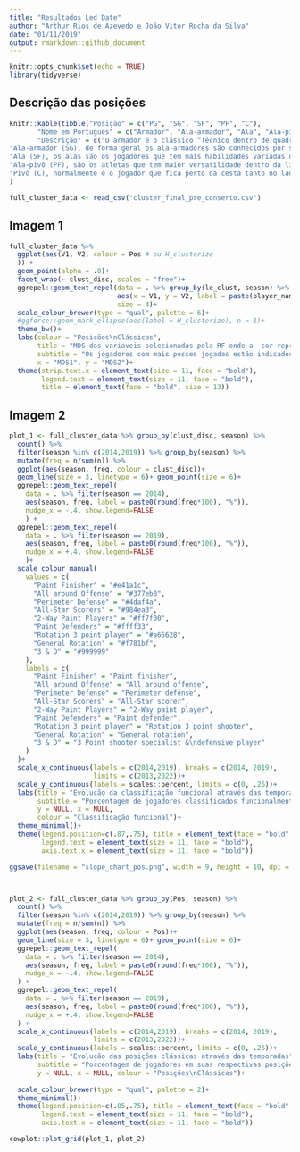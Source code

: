---
title: "Resultados Led Date"
author: "Arthur Rios de Azevedo e João Vitor Rocha da Silva"
date: "01/11/2019"
output: rmarkdown::github_document
---

```{r setup, include=FALSE}
knitr::opts_chunk$set(echo = TRUE)
library(tidyverse)
```

## Descrição das posições

```{r posc_desc, echo=FALSE}
knitr::kable(tibble("Posição" = c("PG", "SG", "SF", "PF", "C"),
       "Nome em Português" = c("Armador", "Ala-armador", "Ala", "Ala-pivô", "Pivô"),
       "Descrição" = c("O armador é o clássico “Técnico dentro de quadra”, de maneira geral sempre foi o melhor jogador dentro de quadra em termos de habilidades de passe e controle de bola. Tem como função liderar a equipe dentro de quadra nas execuções das jogadas propostas pelo técnico, criar oportunidades ofensivas para si e para seus companheiros de time. Normalmente sempre lidera a equipe em assistências.", 
"Ala-armador (SG), de forma geral os ala-armadores são conhecidos por suas habilidades ofensivas e defensivas. Normalmente são os melhores defensores dentro de quadra e muitas vezes os melhores atacantes, com grande aproveitamento da linha de 3 pontos. Tem a capacidade de se mover sem a bola criando oportunidades de receber a bola do armador e finalizar a jogada.", 
"Ala (SF), os alas são os jogadores que tem mais habilidades variadas dentro de quadra, existem diversos tipos com diversas habilidades diferentes, bons arremessadores, bons infiltradores, bons passadores ou até bons “cavadores de falta”, os alas normalmente sabem de tudo um pouco. Suas funções normalmente estão voltadas para o lado ofensivo.", 
"Ala-pivô (PF), são os atletas que tem maior versatilidade dentro da linha de 3 pontos, seja atacando o garrafão ou arremessando de meia distância. Em termos defensivos são normalmente jogadores fortes e ágeis para marcar outros jogadores que infiltrem de forma mais rápida.",
"Pivô (C), normalmente é o jogador que fica perto da cesta tanto no lado ofensivo quanto no lado defensivo. É normalmente o jogador mais alto dentro de quadra, e no time sempre lidera em rebotes. São os jogadores mais pesados e mais fortes dentro de quadra sempre dominando o garrafão ofensivamente e defensivamente."))
)
```

```{r read_data, echo=FALSE, message=FALSE}
full_cluster_data <- read_csv("cluster_final_pre_conserto.csv")
```
## Imagem 1

```{r plot_1,  echo=FALSE,fig.height=11, fig.width=15}
full_cluster_data %>% 
  ggplot(aes(V1, V2, colour = Pos # ou H_clusterize 
  )) +
  geom_point(alpha = .8)+
  facet_wrap(~ clust_disc, scales = "free")+
  ggrepel::geom_text_repel(data = . %>% group_by(le_clust, season) %>% top_n(1, poss), inherit.aes = FALSE,
                           aes(x = V1, y = V2, label = paste(player_name, season)),
                           size = 4)+
  scale_colour_brewer(type = "qual", palette = 6)+
  #ggforce::geom_mark_ellipse(aes(label = H_clusterize), n = 1)+ 
  theme_bw()+
  labs(colour = "Posições\nClássicas", 
       title = "MDS das variaveis selecionadas pela RF onde a  cor representa as posições clássicas\ne as facetas os agrupamentos funcionais",
       subtitle = "Os jogadores com mais posses jogadas estão indicados em suas respectivas temporadas.",
       x = "MDS1", y = "MDS2")+
  theme(strip.text.x = element_text(size = 11, face = "bold"),
        legend.text = element_text(size = 11, face = "bold"),
        title = element_text(face = "bold", size = 13))

```

## Imagem 2
```{r plot_2, echo=FALSE, fig.width=18, fig.height=10}

plot_1 <- full_cluster_data %>% group_by(clust_disc, season) %>%
  count() %>% 
  filter(season %in% c(2014,2019)) %>% group_by(season) %>% 
  mutate(freq = n/sum(n)) %>% 
  ggplot(aes(season, freq, colour = clust_disc))+
  geom_line(size = 3, linetype = 6)+ geom_point(size = 6)+
  ggrepel::geom_text_repel(
    data = . %>% filter(season == 2014),
    aes(season, freq, label = paste0(round(freq*100), "%")),
    nudge_x = -.4, show.legend=FALSE
    ) +
  ggrepel::geom_text_repel(
    data = . %>% filter(season == 2019),
    aes(season, freq, label = paste0(round(freq*100), "%")),
    nudge_x = +.4, show.legend=FALSE
    )+
  scale_colour_manual(
    values = c(
      "Paint Finisher" = "#e41a1c",
      "All around Offense" = "#377eb8",
      "Perimeter Defense" = "#4daf4a",
      "All-Star Scorers" = "#984ea3",
      "2-Way Paint Players" = "#ff7f00",
      "Paint Defenders" = "#ffff33",
      "Rotation 3 point player" = "#a65628",
      "General Rotation" = "#f781bf",
      "3 & D" = "#999999"
    ),
    labels = c(
      "Paint Finisher" = "Paint finisher",
      "All around Offense" = "All around offense",
      "Perimeter Defense" = "Perimeter defense",
      "All-Star Scorers" = "All-Star scorer",
      "2-Way Paint Players" = "2-Way paint player",
      "Paint Defenders" = "Paint defender",
      "Rotation 3 point player" = "Rotation 3 point shooter",
      "General Rotation" = "General rotation",
      "3 & D" = "3 Point shooter specialist &\ndefensive player"
    )
  )+
  scale_x_continuous(labels = c(2014,2019), breaks = c(2014, 2019),
                     limits = c(2013,2022))+
  scale_y_continuous(labels = scales::percent, limits = c(0, .26))+
  labs(title = "Evolução da classificação funcional através das temporadas",
       subtitle = "Porcentagem de jogadores classificados funcionalmente nas temporadas\n2013-2014 e 2018-2019",
       y = NULL, x = NULL, 
       colour = "Classificação funcional")+
  theme_minimal()+
  theme(legend.position=c(.87,.75), title = element_text(face = "bold", size = 14),
        legend.text = element_text(size = 11, face = "bold"), 
        axis.text.x = element_text(size = 11, face = "bold"))

ggsave(filename = "slope_chart_pos.png", width = 9, height = 10, dpi = 400)



plot_2 <- full_cluster_data %>% group_by(Pos, season) %>%
  count() %>% 
  filter(season %in% c(2014,2019)) %>% group_by(season) %>% 
  mutate(freq = n/sum(n)) %>% 
  ggplot(aes(season, freq, colour = Pos))+
  geom_line(size = 3, linetype = 6)+ geom_point(size = 6)+
  ggrepel::geom_text_repel(
    data = . %>% filter(season == 2014),
    aes(season, freq, label = paste0(round(freq*100), "%")),
    nudge_x = -.4, show.legend=FALSE
  ) +
  ggrepel::geom_text_repel(
    data = . %>% filter(season == 2019),
    aes(season, freq, label = paste0(round(freq*100), "%")),
    nudge_x = +.4, show.legend=FALSE
  ) +
  scale_x_continuous(labels = c(2014,2019), breaks = c(2014, 2019),
                     limits = c(2013,2022))+
  scale_y_continuous(labels = scales::percent, limits = c(0, .26))+
  labs(title = "Evolução das posições clássicas através das temporadas",
       subtitle = "Porcentagem de jogadores em suas respectivas posições nas temporadas\n2013-2014 e 2018-2019",
       y = NULL, x = NULL, colour = "Posições\nClássicas")+
  
  scale_colour_brewer(type = "qual", palette = 2)+
  theme_minimal()+
  theme(legend.position=c(.85,.75), title = element_text(face = "bold", size = 14),
        legend.text = element_text(size = 11, face = "bold"), 
        axis.text.x = element_text(size = 11, face = "bold"))

cowplot::plot_grid(plot_1, plot_2)

```

